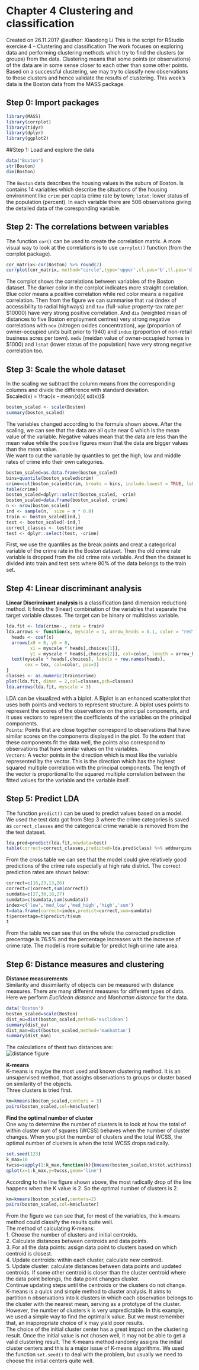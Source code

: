 # Chapter 4 Clustering and classification
Created on 26.11.2017
@author: Xiaodong Li
This is the script for RStudio exercise 4 -- Clustering and classification
The work focuses on exploring data and performing clustering methods which try to find the clusters (or groups) from the data. Clustering means that some points (or observations) of the data are in some sense closer to each other than some other points. Based on a successful clustering, we may try to classify new observations to these clusters and hence validate the results of clustering. This week's data is the Boston data from the MASS package.

## Step 0: Import packages
```r
library(MASS)
library(corrplot)
library(tidyr)
library(dplyr)
library(ggplot2)
```

##Step 1: Load and explore the data
```r
data("Boston")
str(Boston)
dim(Boston)
```
The `Boston` data describes the housing values in the suburs of Boston. Is contains 14 variables which describe the situations of the housing environment like `crim`: per capita crime rate by town; `lstat`: lower status of the population (percent). In each variable there are 506 observations giving the detailed data of the coresponding variable.  

## Step 2: The correlations between variables  
The function `cor()` can be used to create the correlation matrix. A more visual way to look at the correlations is to use `corrplot()` function (from the corrplot package).
```r
cor_matrix<-cor(Boston) %>% round(2)
corrplot(cor_matrix, method="circle",type='upper',cl.pos='b',tl.pos='d',tl.cex=0.6)
```
  
The corrplot shows the correlations between variables of the Boston dataset. The darker color in the corrplot indicates more straight corelation. Blue color means a positive correlation while red color means a negative correlation. Then from the figure we can summarise that `rad` (index of accessibility to radial highways) and `tax` (full-value property-tax rate per \$10000) have very strong positive correlation. And `dis` (weighted mean of distances to five Boston employment centres) very strong negative correlations with `nox` (nitrogen oxides concentration), `age` (proportion of owner-occupied units built prior to 1940) and `indux` (proportion of non-retail business acres per town). `medv` (meidan value of owner-occupied homes in \$1000) and `lstat` (lower status of the population) have very strong negative correlation too. 

## Step 3: Scale the whole dataset  
In the scaling we subtract the column means from the corresponding columns and divide the difference with standard deviation.   
$scaled(x) = \frac{x - mean(x)}{ sd(x)}$
```r
boston_scaled <- scale(Boston)
summary(boston_scaled)
```
The variables changed according to the formula shown above. After the scaling, we can see that the data are all quite near 0 which is the mean value of the variable. Negative values mean that the data are less than the mean value while the positive figures mean that the data are bigger values than the mean value.  
We want to cut the variable by quantiles to get the high, low and middle rates of crime into their own categories.  
```r
boston_scaled=as.data.frame(boston_scaled)
bins=quantile(boston_scaled$crim)
crime=cut(boston_scaled$crim, breaks = bins, include.lowest = TRUE, label = c('low','med_low','med_high','high'))
table(crime)
boston_scaled=dplyr::select(boston_scaled, -crim)
boston_scaled=data.frame(boston_scaled, crime)
n <- nrow(boston_scaled)
ind <- sample(n,  size = n * 0.8)
train <- boston_scaled[ind,]
test <- boston_scaled[-ind,]
correct_classes <- test$crime
test <- dplyr::select(test, -crime)
```
First, we use the quantiles as the break points and creat a categorical variable of the crime rate in the Boston dataset. Then the old crime rate variable is dropped from the old crime rate variable. And then the dataset is divided into train and test sets where 80% of the data belongs to the train set.    

## Step 4: Linear discriminant analysis  
**Linear Discriminant analysis** is a classification (and dimension reduction) method. It finds the (linear) combination of the variables that separate the target variable classes. The target can be binary or multiclass variable.
```r
lda.fit <- lda(crime~., data = train)
lda.arrows <- function(x, myscale = 1, arrow_heads = 0.1, color = "red", tex = 0.75, choices = c(1,2)){
  heads <- coef(x)
  arrows(x0 = 0, y0 = 0, 
         x1 = myscale * heads[,choices[1]], 
         y1 = myscale * heads[,choices[2]], col=color, length = arrow_heads)
  text(myscale * heads[,choices], labels = row.names(heads), 
       cex = tex, col=color, pos=3)
}
classes <- as.numeric(train$crime)
plot(lda.fit, dimen = 2,col=classes,pch=classes)
lda.arrows(lda.fit, myscale = 3)
```
  
LDA can be visualized with a biplot. A Biplot is an enhanced scatterplot that uses both points and vectors to represent structure. A biplot uses points to represent the scores of the observations on the principal components, and it uses vectors to represent the coefficients of the variables on the principal components.  
`Points`: Points that are close together correspond to observations that have similar scores on the components displayed in the plot. To the extent that these components fit the data well, the points also correspond to observations that have similar values on the variables.  
`Vectors`: A vector points in the direction which is most like the variable represented by the vector. This is the direction which has the highest squared multiple correlation with the principal components. The length of the vector is proportional to the squared multiple correlation between the fitted values for the variable and the variable itself.   

## Step 5: Predict LDA  
The function `predict()` can be used to predict values based on a model.  
We used the test data got from Step 3 where the crime categories is saved as `correct_classes` and the categorical crime variable is removed from the the test dataset.
```r
lda.pred=predict(lda.fit,newdata=test)
table(correct=correct_classes,predicted=lda.pred$class) %>% addmargins
```
From the cross table we can see that the model could give relatively good predictions of the crime rate especially at high rate district. The correct prediction rates are shown below:
```r
correct=c(16,23,13,26)
correct=c(correct,sum(correct))
sumdata=c(27,30,18,27)
sumdata=c(sumdata,sum(sumdata))
index=c('low','med_low','med_high','high','sum')
t=data.frame(correct=index,predict=correct,sum=sumdata)
t$percentage=t$predict/t$sum
t
```
From the table we can see that on the whole the corrected prediction precentage is 76.5% and the percentage increases with the increase of crime rate. The model is more suitable for predict high crime rate area.    

## Step 6: Distance measures and clustering  
**Distance measurements**  
Similarity and dissimilarity of objects can be measured with distance measures. There are many different measures for different types of data. Here we perform *Euclidean distance* and *Manhattan distance* for the data.
```r
data('Boston')
boston_scaled=scale(Boston)
dist_eu=dist(boston_scaled,method='euclidean')
summary(dist_eu)
dist_man=dist(boston_scaled,method='manhattan')
summary(dist_man)
```
The calculations of thest two distances are:  
![distance figure](images/distance.png)  

**K-means**  
K-means is maybe the most used and known clustering method. It is an unsupervised method, that assighs observations to groups or cluster based on similarity of the objects.  
Three clusters is tried first.  
```r
km=kmeans(boston_scaled,centers = 3)
pairs(boston_scaled,col=km$cluster)
```
  
**Find the optimal number of cluster**  
One way to determine the number of clusters is to look at how the total of within cluster sum of squares (WCSS) behaves when the number of cluster changes. When you plot the number of clusters and the total WCSS, the optimal number of clusters is when the total WCSS drops radically.  
```r
set.seed(123)
k_max=10
twcss=sapply(1:k_max,function(k){kmeans(boston_scaled,k)$tot.withinss})
qplot(x=1:k_max,y=twcss,geom='line')
```
  
According to the line figure shown above, the most radically drop of the line happens when the K value is 2. So the optimal number of clusters is 2.   
```r
km=kmeans(boston_scaled,centers=2)
pairs(boston_scaled,col=km$cluster)
```
  
From the figure we can see that, for most of the variables, the k-means method could classify the results quite well.  
The method of calculating K-means:  
1. Choose the number of clusters and initial centroids.  
2. Calculate distances between centroids and data points.  
3. For all the data points: assign data point to clusters based on which centroid is closest.   
4. Update centroids: within each cluster, calculate new centroid.  
5. Update cluster: calculate distances between data points and updated centroids. If some other centroid is closer than the cluster centroid where the data point belongs, the data point changes cluster.  
Continue updating steps until the centroids or the clusters do not change.  
K-means is a quick and simple method to cluster analysis. It aims to partition n observations into k clusters in which each observation belongs to the cluster with the nearest mean, serving as a prototype of the cluster.  
However, the number of clusters k is very unpredictable. In this example, we used a simple way to find the optimal k value. But we must remember that, an inappropriate choice of k may yield poor results.  
The choice of the initial cluster center has a great impact on the clustering result. Once the initial value is not chosen well, it may not be able to get a valid clustering result. The K-means method randomly assigns the initial cluster centers and this is a major issue of K-means algorithms. We used the function `set.seed()` to deal with the problem, but usually we need to choose the initial centers quite well.   




